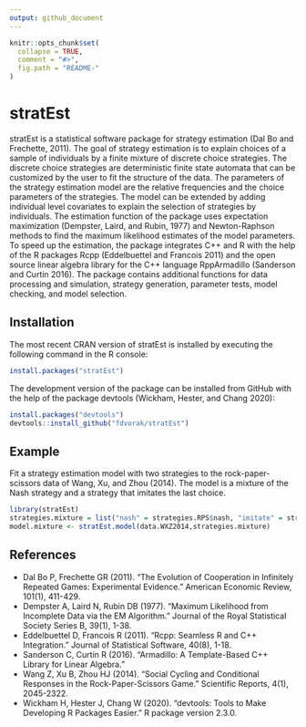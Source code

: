 ```yaml
---
output: github_document
---
```


<!-- README.md is generated from README.Rmd. Please edit that file -->

```r
knitr::opts_chunk$set(
  collapse = TRUE,
  comment = "#>",
  fig.path = "README-"
)
```

# stratEst
stratEst is a statistical software package for strategy estimation (Dal Bo and Frechette, 2011). The goal of strategy estimation is to explain choices of a sample of individuals by a finite mixture of discrete choice strategies. The discrete choice strategies are deterministic finite state automata that can be customized by the user to fit the structure of the data. The parameters of the strategy estimation model are the relative frequencies and the choice parameters of the strategies. The model can be extended by adding individual level covariates to explain the selection of strategies by individuals. The estimation function of the package uses expectation maximization (Dempster, Laird, and Rubin, 1977) and Newton-Raphson methods to find the maximum likelihood estimates of the model parameters. To speed up the estimation, the package integrates C++ and R with the help of the R packages Rcpp (Eddelbuettel and Francois 2011) and the open source linear algebra library for the C++ language RppArmadillo (Sanderson and Curtin 2016). The package contains additional functions for data processing and simulation, strategy generation, parameter tests, model checking, and model selection.

## Installation

The most recent CRAN version of stratEst is installed by executing the following command in the R console:

```r
install.packages("stratEst")
```

The development version of the package can be installed from GitHub with the help of the package devtools (Wickham, Hester, and Chang 2020):


```r
install.packages("devtools")
devtools::install_github("fdvorak/stratEst")
```

## Example

Fit a strategy estimation model with two strategies to the rock-paper-scissors data of Wang, Xu, and Zhou (2014). The model is a mixture of the Nash strategy and a strategy that imitates the last choice.

```r
library(stratEst)
strategies.mixture = list("nash" = strategies.RPS$nash, "imitate" = strategies.RPS$imitate)
model.mixture <- stratEst.model(data.WXZ2014,strategies.mixture)
```

## References
* Dal Bo P, Frechette GR (2011). "The Evolution of Cooperation in Infinitely Repeated Games: Experimental Evidence." American Economic Review, 101(1), 411-429.
* Dempster A, Laird N, Rubin DB (1977). "Maximum Likelihood from Incomplete Data via the EM Algorithm." Journal of the Royal Statistical Society Series B, 39(1), 1-38.
* Eddelbuettel D, Francois R (2011). "Rcpp: Seamless R and C++ Integration." Journal of Statistical Software, 40(8), 1-18.
* Sanderson C, Curtin R (2016). "Armadillo: A Template-Based C++ Library for Linear Algebra." 
* Wang Z, Xu B, Zhou HJ (2014). "Social Cycling and Conditional Responses in the Rock-Paper-Scissors Game." Scientific Reports, 4(1), 2045-2322.
* Wickham H, Hester J, Chang W (2020). "devtools: Tools to Make Developing R Packages
Easier." R package version 2.3.0.
